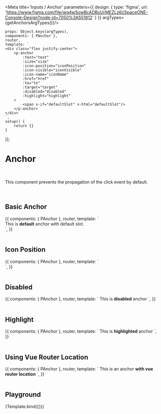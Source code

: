 

<Meta title='Inputs / Anchor' parameters={{
    design: {
        type: 'figma',
        url: 'https://www.figma.com/file/wq4wSowBcADBuUrMEZLz6i/SpaceONE-Console-Design?node-id=7050%3A551812'
    }
}} argTypes={getAnchorsArgTypes()}/>


    props: Object.keys(argTypes),
    components: { PAnchor },
    router,
    template: `
    <div class="flex justify-center">
        <p-anchor
            :text="text"
            :size="size"
            :icon-position="iconPosition"
            :icon-visible="iconVisible"
            :icon-name="iconName"
            :href="href"
            :to="to"
            :target="target"
            :disabled="disabled"
            :highlight="highlight"
        >
            <span v-if="defaultSlot" v-html="defaultSlot"/>
        </p-anchor>
    </div>
    `,
    setup() {
        return {}
    }
});


# Anchor
<br/>

This component prevents the propagation of the click event by default.

<br/>


## Basic Anchor

<Canvas>
    <Story name="Basic">
        {{
            components: { PAnchor },
            router,
            template: `
            <div class="grid gap-6">
                <p-anchor href="https://www.google.com" target="_self">This is <strong>default</strong> anchor with default slot.</p-anchor>
                <p-anchor text="This is a default anchor with text props." href="https://www.google.com" />
            </div>
    `,
        }}
    </Story>
</Canvas>

<br/>
<br/>

## Icon Position

<Canvas>
    <Story name="No Icon">
        {{
            components: { PAnchor },
            router,
            template: `
                <div class="grid gap-6">
                    <p-anchor icon-position="right" href="https://www.google.com" text="right"/>
                    <p-anchor icon-position="left" href="https://www.google.com" text="left"/>
                </div>
    `,
        }}
    </Story>
</Canvas>

<br/>
<br/>

## Disabled

<Canvas>
    <Story name="Disabled">
        {{
            components: { PAnchor },
            router,
            template: `
            <p-anchor disabled href="https://www.google.com">This is <strong>disabled</strong> anchor</p-anchor>
    `,
        }}
    </Story>
</Canvas>

<br/>
<br/>


## Highlight

<Canvas>
    <Story name="Highlight">
        {{
            components: { PAnchor },
            router,
            template: `
            <p-anchor highlight href="https://www.google.com">This is <strong>highlighted</strong> anchor</p-anchor>
    `,
        }}
    </Story>
</Canvas>

<br/>
<br/>

## Using Vue Router Location

<Canvas>
    <Story name="Using Vue Router Location">
        {{
            components: { PAnchor },
            router,
            template: `
            <p-anchor :to="{path: ''}" href="https://www.google.com">This is an anchor <strong>with vue router location</strong></p-anchor>
    `,
        }}
    </Story>
</Canvas>

<br/>
<br/>


## Playground

<Canvas>
    <Story name="Playground">
        {Template.bind({})}
    </Story>
</Canvas>

<ArgsTable story="Playground"/>

